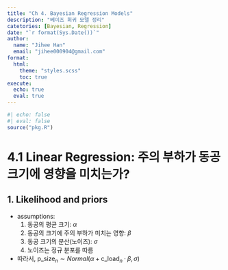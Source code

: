 ```yaml
---
title: "Ch 4. Bayesian Regression Models"
description: "베이즈 회귀 모델 정리"
catetories: [Bayesian, Regression]
date: "`r format(Sys.Date())`"
author: 
  name: "Jihee Han"
  email: "jihee000904@gmail.com"
format:
  html:
    theme: "styles.scss"
    toc: true
execute:
  echo: true
  eval: true
---
```


```r
#| echo: false
#| eval: false
source("pkg.R")
```

# 4.1 Linear Regression: 주의 부하가 동공 크기에 영향을 미치는가?

## 1. Likelihood and priors

-   assumptions:
    1.  동공의 평균 크기: $\alpha$
    2.  동공의 크기에 주의 부하가 미치는 영향: $\beta$
    3.  동공 크기의 분산(노이즈): $\sigma$
    4.  노이즈는 정규 분포를 따름
-   따라서, $\text{p_size}_n \sim Normal(\alpha + \text{c_load}_n \cdot \beta, \sigma)$ 
